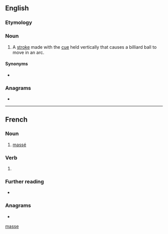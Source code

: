 {{also|masse|Masse|mâsse|Maße|mäße}}
==English==

===Etymology===
{{bor|en|fr|massé}}

===Noun===
{{en-noun}}

# {{lb|en|billiards|snooker}} A [[stroke]] made with the [[cue]] held vertically that causes a billiard ball to move in an arc.

====Synonyms====
* {{l|en|Massé shot}}

===Anagrams===
* {{anagrams|en|Sesma|amess|mesas|same's|seams}}

[[Category:English terms spelled with É|masse]]

----

==French==

===Noun===
{{fr-noun|m}}

# {{lb|fr|billiards}} [[massé#English|massé]]

===Verb===
{{fr-past participle}}

# {{inflection of|masser||past|part|lang=fr}}

===Further reading===
* {{R:TLFi}}

===Anagrams===
* {{l|fr|semas}}